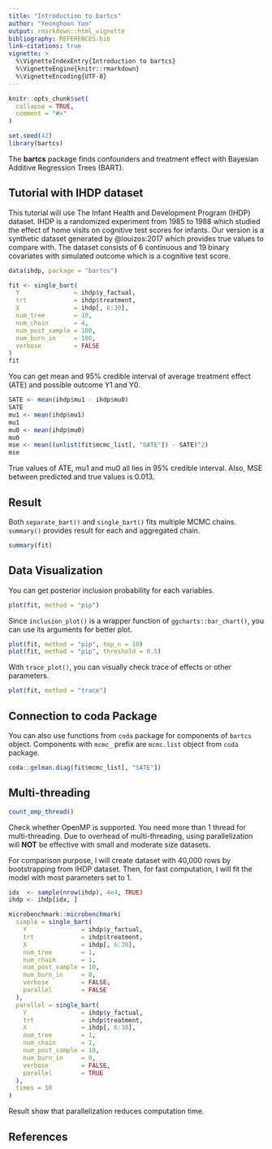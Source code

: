 ---
title: "Introduction to bartcs"
author: "Yeonghoon Yoo"
output: rmarkdown::html_vignette
bibliography: REFERENCES.bib
link-citations: true
vignette: >
  %\VignetteIndexEntry{Introduction to bartcs}
  %\VignetteEngine{knitr::rmarkdown}
  %\VignetteEncoding{UTF-8}
---

```{r, include = FALSE}
knitr::opts_chunk$set(
  collapse = TRUE,
  comment = "#>"
)
```

```{r setup}
set.seed(42)
library(bartcs)
```

The __bartcs__ package finds confounders and treatment effect with Bayesian Additive Regression Trees (BART).

## Tutorial with IHDP dataset

This tutorial will use The Infant Health and Development Program (IHDP) dataset.
IHDP is a randomized experiment from 1985 to 1988 which studied the effect of home visits on cognitive test scores for infants.
Our version is a synthetic dataset generated by @louizos:2017 which provides true values to compare with.
The dataset consists of 6 continuous and 19 binary covariates with simulated outcome which is a cognitive test score.

```{r load and fit}
data(ihdp, package = "bartcs")

fit <- single_bart(
  Y               = ihdp$y_factual,
  trt             = ihdp$treatment,
  X               = ihdp[, 6:30],
  num_tree        = 10,
  num_chain       = 4,
  num_post_sample = 100,
  num_burn_in     = 100,
  verbose         = FALSE
)
fit
```

You can get mean and 95% credible interval of average treatment effect (ATE) and possible outcome Y1 and Y0.

```{r compare result}
SATE <- mean(ihdp$mu1 - ihdp$mu0)
SATE
mu1 <- mean(ihdp$mu1)
mu1
mu0 <- mean(ihdp$mu0)
mu0
mse <- mean((unlist(fit$mcmc_list[, "SATE"]) - SATE)^2)
mse
```

True values of ATE, mu1 and mu0 all lies in 95% credible interval. Also, MSE between predicted and true values is 0.013.

## Result

Both `separate_bart()` and `single_bart()` fits multiple MCMC chains. 
`summary()` provides result for each and aggregated chain. 

```{r summary}
summary(fit)
```

## Data Visualization

You can get posterior inclusion probability for each variables.

```{r pip plots}
plot(fit, method = "pip")
```

Since `inclusion_plot()` is a wrapper function of `ggcharts::bar_chart()`,  you can use its arguments for better plot. 

```{r pip plots with options}
plot(fit, method = "pip", top_n = 10)
plot(fit, method = "pip", threshold = 0.5)
```

With `trace_plot()`, you can visually check trace of effects or other parameters.

```{r trace plots eff}
plot(fit, method = "trace")
```

## Connection to coda Package

You can also use functions from `coda` package for components of `bartcs` object.
Components with `mcmc_` prefix are `mcmc.list` object from `coda` package.

```{r coda}
coda::gelman.diag(fit$mcmc_list[, "SATE"])
```

## Multi-threading

```{r count omp thread}
count_omp_thread()
```

Check whether OpenMP is supported. You need more than 1 thread for multi-threading. 
Due to overhead of multi-threading, using parallelization will **NOT** be effective with small and moderate size datasets.

For comparison purpose, I will create dataset with 40,000 rows by bootstrapping from IHDP dataset.
Then, for fast computation, I will fit the model with most parameters set to 1.

```{r multi-threading performance}
idx  <- sample(nrow(ihdp), 4e4, TRUE)
ihdp <- ihdp[idx, ]

microbenchmark::microbenchmark(
  simple = single_bart(
    Y               = ihdp$y_factual,
    trt             = ihdp$treatment,
    X               = ihdp[, 6:30],
    num_tree        = 1,
    num_chain       = 1,
    num_post_sample = 10,
    num_burn_in     = 0,
    verbose         = FALSE,
    parallel        = FALSE
  ),
  parallel = single_bart(
    Y               = ihdp$y_factual,
    trt             = ihdp$treatment,
    X               = ihdp[, 6:30],
    num_tree        = 1,
    num_chain       = 1,
    num_post_sample = 10,
    num_burn_in     = 0,
    verbose         = FALSE,
    parallel        = TRUE
  ),
  times = 50
)
```

Result show that parallelization reduces computation time.

## References
